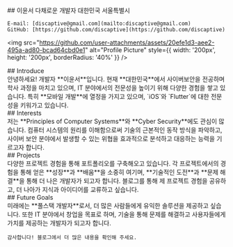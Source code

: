 <div style={{ display: 'flex', alignItems: 'center', justifyContent: 'space-between' }}>
  <div>
    ## 이윤서
    다채로운 개발자
    대한민국 서울특별시

    E-mail: [discaptive@gmail.com](mailto:discaptive@gmail.com)
    GitHub: [https://github.com/discaptive](https://github.com/discaptive)
  </div>

  <img 
    src="https://github.com/user-attachments/assets/20efe1d3-aee2-495a-ad80-bcad64cbd0e1" alt="Profile Picture" style={{ width: '200px', height: '200px', borderRadius: '40%' }} 
  />
</div>

<div style={{ display: 'flex', alignItems: 'top', justifyContent: 'space-between' }}>
  <div>
    ## Introduce
  </div>

  <div style={{ marginLeft: '20px', width: '500px' }}>
    안녕하세요! 개발자 **이윤서**입니다.
    현재 **대한민국**에서 사이버보안을 전공하며 학사 과정을 마치고 있으며, IT 분야에서의 전문성을 높이기 위해 다양한 경험을 쌓고 있습니다. 특히 **모바일 개발**에 열정을 가지고 있으며, `iOS`와 `Flutter`에 대한 전문성을 키워가고 있습니다.
  </div>
</div>

<div style={{ display: 'flex', alignItems: 'top', justifyContent: 'space-between' }}>
  <div>
    ## Interests
  </div>

  <div style={{ marginLeft: '20px', width: '500px' }}>
    저는 **Principles of Computer Systems**와 **Cyber Security**에도 관심이 많습니다. 컴퓨터 시스템의 원리를 이해함으로써 기술의 근본적인 동작 방식을 파악하고, 사이버 보안 분야에서 발생할 수 있는 위협을 효과적으로 분석하고 대응하는 능력을 기르고자 합니다.
  </div>
</div>

<div style={{ display: 'flex', alignItems: 'top', justifyContent: 'space-between' }}>
  <div>
    ## Projects
  </div>

  <div style={{ marginLeft: '20px', width: '500px' }}>
    다양한 프로젝트 경험을 통해 포트폴리오를 구축해오고 있습니다. 각 프로젝트에서의 경험을 통해 얻은 **성장**과 **배움**을 소중히 여기며, **기술적인 도전**과 **문제 해결**을 통해 더 나은 개발자가 되고자 합니다. 블로그를 통해 제 프로젝트 경험을 공유하고, 더 나아가 지식과 아이디어를 교류하고 싶습니다.
  </div>
</div>

<div style={{ display: 'flex', alignItems: 'top', justifyContent: 'space-between' }}>
  <div>
    ## Future Goals
  </div>

  <div style={{ marginLeft: '20px', width: '500px' }}>
    미래에는 **풀스택 개발자**로서, 더 많은 사람들에게 유익한 솔루션을 제공하고 싶습니다. 또한 IT 분야에서 창업을 목표로 하며, 기술을 통해 문제를 해결하고 사용자들에게 가치를 제공하는 개발자가 되고자 합니다.

    감사합니다! 블로그에서 더 많은 내용을 확인해 주세요.
  </div>
</div>

